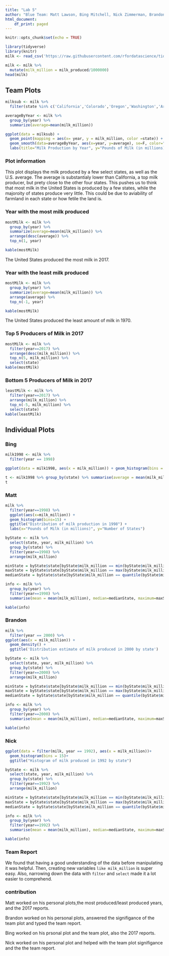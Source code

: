 ---
title: "Lab 5"
author: "Blue Team: Matt Lawson, Bing Mitchell, Nick Zimmerman, Brandon Bowen"
html_document:
    df_print: paged
---

```{r setup, include=FALSE}
knitr::opts_chunk$set(echo = TRUE)
```

```{r, include=F, message=F}
library(tidyverse)
library(knitr)
milk <- read_csv('https://raw.githubusercontent.com/rfordatascience/tidytuesday/master/data/2019/2019-01-29/state_milk_production.csv')

milk <- milk %>%
  mutate(milk_million = milk_produced/1000000)
head(milk)
```

## Team Plots
```{r, message=F}
milksub <- milk %>%
  filter(state %in% c('California','Colorado','Oregon','Washington','Arizona', 'All States')) %>% select(state, year, milk_million)

averageByYear <- milk %>% 
  group_by(year) %>%
  summarize(average=mean(milk_million))

ggplot(data = milksub) +
  geom_point(mapping = aes(x= year, y = milk_million, color =state)) + 
  geom_smooth(data=averageByYear, aes(x=year, y=average), se=F, color="black") +
  labs(title="Milk Production by Year", y="Pounds of Milk (in millions)", caption="The black line is the average of all states.")
```

### Plot information

This plot displays the milk produced by a few select states, as well as the U.S. average. The average is substantialy lower than California, a top milk producer, but prety close to the other four states. This pushes us to think that most milk in the United States is produced by a few states, while the majoroity of states produce very little. This could be due to aviability of farmland in each state or how fetile the land is.


### Year with the most milk produced
```{r}
mostMilk <- milk %>%
  group_by(year) %>%
  summarize(average=mean(milk_million)) %>%
  arrange(desc(average)) %>%
  top_n(1, year)

kable(mostMilk)
```

The United States produced the most milk in 2017.



### Year with the least milk produced
```{r}
mostMilk <- milk %>%
  group_by(year) %>%
  summarize(average=mean(milk_million)) %>%
  arrange(average) %>%
  top_n(-1, year)

kable(mostMilk)
```

The United States produced the least amount of milk in 1970.



### Top 5 Producers of Milk in 2017
```{r}
mostMilk <- milk %>%
  filter(year==2017) %>%
  arrange(desc(milk_million)) %>%
  top_n(5, milk_million) %>%
  select(state)
kable(mostMilk)
```



### Bottom 5 Producers of Milk in 2017
```{r}
leastMilk <- milk %>%
  filter(year==2017) %>%
  arrange(milk_million) %>%
  top_n(-5, milk_million) %>%
  select(state)
kable(leastMilk)
```

## Individual Plots

### Bing
```{r}
milk1998 <- milk %>%
  filter(year == 1998)

ggplot(data = milk1998, aes(x = milk_million)) + geom_histogram(bins = 10) + ggtitle('Histogram of milk produced in 1970 by state')
```
```{r}
t <- milk1998 %>% group_by(state) %>% summarise(average = mean(milk_million), med = median(milk_produced), max = max(milk_million), low = min(milk_million)) %>% as_tibble()
t
```


### Matt

```{r}
milk %>%
  filter(year==1998) %>%
  ggplot(aes(x=milk_million)) +
  geom_histogram(bins=15) + 
  ggtitle("Distribution of milk production in 1998") + 
  labs(x="Pounds of Milk (in millions)", y="Number of States") 
```

```{r}
byState <- milk %>%
  select(state, year, milk_million) %>%
  group_by(state) %>%
  filter(year==1998) %>%
  arrange(milk_million)

minState = byState$state[byState$milk_million == min(byState$milk_million)]
maxState = byState$state[byState$milk_million == max(byState$milk_million)]
medianState = byState$state[byState$milk_million == quantile(byState$milk_million, 0.5, type=1)]

info <- milk %>%
  group_by(year) %>%
  filter(year==1998) %>%
  summarise(mean = mean(milk_million), median=medianState, maximum=maxState, minimum=minState) 

kable(info)
```

### Brandon 

```{r}
milk %>%
  filter(year == 2000) %>%
ggplot(aes(x = milk_million)) +
  geom_density() + 
  ggtitle('Distribution estimate of milk produced in 2000 by state')
```

```{r}
byState <- milk %>%
  select(state, year, milk_million) %>%
  group_by(state) %>%
  filter(year==2000) %>%
  arrange(milk_million)

minState = byState$state[byState$milk_million == min(byState$milk_million)]
maxState = byState$state[byState$milk_million == max(byState$milk_million)]
medianState = byState$state[byState$milk_million == quantile(byState$milk_million, 0.5, type=1)]

info <- milk %>%
  group_by(year) %>%
  filter(year==2000) %>%
  summarise(mean = mean(milk_million), median=medianState, maximum=maxState, minimum=minState) 

kable(info)
```

### Nick
```{r}
ggplot(data = filter(milk, year == 1992), aes(x = milk_million))+
  geom_histogram(bins = 15)+
  ggtitle("Histogram of milk produced in 1992 by state")
```

```{r}
byState <- milk %>%
  select(state, year, milk_million) %>%
  group_by(state) %>%
  filter(year==1992) %>%
  arrange(milk_million)

minState = byState$state[byState$milk_million == min(byState$milk_million)]
maxState = byState$state[byState$milk_million == max(byState$milk_million)]
medianState = byState$state[byState$milk_million == quantile(byState$milk_million, 0.5, type=1)]

info <- milk %>%
  group_by(year) %>%
  filter(year==1992) %>%
  summarise(mean = mean(milk_million), median=medianState, maximum=maxState, minimum=minState) 

kable(info)
```

### Team Report
We found that having a good understanding of the data before manipulating it was helpful. Then, creating new variables ```like milk_million``` is super easy. Also, narrowing down the data with ```filter``` and ```select``` made it a lot easier to comprehend.  


### contribution

Matt worked on his personal plots,the most produced/least produced years, and the 2017 reports.

Brandon worked on his personal plots, answered the signifigance of the team plot and typed the team report.

Bing worked on his prsonal plot and the team plot, also the 2017 reports.

Nick worked on his personal plot and helped with the team plot signifigance and the the team report.
